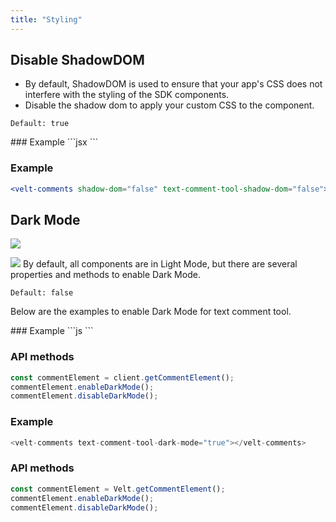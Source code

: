 ```yaml
---
title: "Styling"
---
```




## Disable ShadowDOM
- By default, ShadowDOM is used to ensure that your app's CSS does not interfere with the styling of the SDK components.
- Disable the shadow dom to apply your custom CSS to the component.

`Default: true`

<Tabs>

<Tab title="React / Next.js">
### Example
```jsx
<VeltComments shadowDom={false} textCommentToolShadowDom={false} />
```
</Tab>

<Tab title="HTML">

### Example
```jsx
<velt-comments shadow-dom="false" text-comment-tool-shadow-dom="false"></velt-comments>
```
</Tab>
</Tabs>

## Dark Mode
![](/images/text-light.png)

![](/images/customization/velt-text-comment-1.png)
By default, all components are in Light Mode, but there are several properties and methods to enable Dark Mode.

`Default: false`

Below are the examples to enable Dark Mode for text comment tool.

<Tabs>

<Tab title="React / Next.js">
### Example
```js
<VeltComments textCommentToolDarkMode={true} />
```

### API methods

```jsx
const commentElement = client.getCommentElement();
commentElement.enableDarkMode();
commentElement.disableDarkMode();
```

</Tab>

<Tab title="HTML">


### Example
```js
<velt-comments text-comment-tool-dark-mode="true"></velt-comments>
```

### API methods

```jsx
const commentElement = Velt.getCommentElement();
commentElement.enableDarkMode();
commentElement.disableDarkMode();
```

</Tab>

</Tabs>